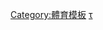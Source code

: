 <noinclude>{{NoteTA|G1=Sports}}</noinclude>{{Navbox 
|name = 世界錦標賽
|title = [[世界錦標賽]]
|listclass = hlist
|state = collapsed
|group1=[[奥运会项目]]
|list1 = 
 {{Navbox subgroup
 |group1 = [[團隊運動]]
 |list1 = 
* 棒球
** [[世界棒球經典賽|男子]]
* [[世界冰壶锦标赛|冰壺]]
* 冰球
** [[世界冰球锦标赛|男子]]
** [[世界女子冰球锦标赛|女子]]
* 籃球
** [[世界盃籃球賽|男子]]
** [[女子世界盃籃球賽|女子]]
** [[國際籃總三對三世界盃籃球賽|三对三篮球]]
* 垒球
** [[世界盃女子壘球賽|女子]]
* 排球
** [[世界男子排球锦标赛|男子]]
** [[世界男排俱乐部锦标赛|男子俱樂部]]
** [[世界女子排球锦标赛|女子]]
** [[世界女排俱乐部锦标赛|女子俱樂部]]
** [[世界沙灘排球錦標賽|沙灘排球]]
* [[世界盃七人制橄欖球賽|七人制橄欖球]]
* 曲棍球
** [[世界杯曲棍球赛|男子]]
** [[世界杯女子曲棍球赛|女子]]
* 手球
** [[世界男子手球錦標賽|男子]]
** [[世界女子手球錦標賽|女子]]
* [[世界游泳錦標賽水球比賽|水球]]
* 足球
** [[國際足協世界盃|男子]]
** [[国际足联俱乐部世界杯|男子俱樂部]]
** [[國際足協女子世界盃|女子]]
** [[國際足協女子世界冠軍球會盃|女子俱乐部]]
** {{tsl|en|World Mixed Doubles Curling Championship|世界混合双人锦标赛|混合双人}}
 |group2 = [[個人運動]]
 |list2 = 
* [[世界射箭錦標賽|射箭]]
* [[世界游泳錦標賽|水上運動]]
* 田徑
** [[世界田径锦标赛|室外]]
** [[競走世界盃|競走]]
* [[冬季兩項世界錦標賽|冬季兩項]]
* [[國際雪車聯合會世界錦標賽|雪車和鋼架雪車]]
* [[世界拳擊錦標賽|拳擊（业余）]]
* -{zh-hans:羽毛球;zh-hk:羽毛球;zh-tw:羽球;}-
** [[汤姆斯杯|男子團體]]
** [[尤伯杯|女子團體]]
** [[蘇迪曼盃|混合團體]]
** [[世界羽毛球锦标赛|個人]]
* -{zh-hans:皮划艇;zh-hk:輕艇;zh-tw:輕艇;}-
** [[世界皮划艇竞速锦标赛|競速]]
** [[世界輕艇激流錦標賽|激流]]
* -{zh-hans:自行车;zh-hk:單車;zh-tw:自由車;}-
** [[世界小輪車錦標賽|小轮车]]
** [[世界自由車登山錦標賽|山地]]
** [[世界自由車公路錦標賽|公路]]
** [[世界自由車場地錦標賽|场地]]
** {{tsl|en|UCI Urban Cycling World Championships|世界城市自行车锦标赛|城市}}
* [[世界马术运动会|马术]]
** {{tsl|en|Dressage World Championship|世界盛装舞步锦标赛|盛装舞步}}
** {{tsl|en|Eventing World Championships|世界三日赛锦标赛|三日赛}}
** {{tsl|en|Show Jumping World Championships|世界障碍超越锦标赛|障碍超越}}
* [[世界擊劍錦標賽|擊劍]]
* 高爾夫
** [[高爾夫世界盃|男子]]
** {{tsl|en|Women's World Cup of Golf|高尔夫女子世界杯}}
* [[世界体操锦标赛|體操]]
** [[世界競技體操錦標賽|競技]]
** [[世界韻律體操錦標賽|艺术]]
** [[世界彈翻床錦標賽|蹦床]]
* 滑冰
** [[世界花样滑冰锦标赛|-{zh-hans:花样;zh-hk:花式;zh-tw:花式;}-]]
** [[世界競速滑冰錦標賽|競速]]
** [[世界短道速滑锦标赛|短道競速]]
* [[世界柔道錦標賽|柔道]]
* {{tsl|en|Karate World Championships|世界空手道锦标赛|空手道}}
* 雪橇
** [[世界雪橇錦標賽|人工軌道]]
** {{tsl|en|FIL World Luge Natural Track Championships|世界天然軌道雪橇錦標賽|天然軌道}}
* [[現代五項世界錦標賽|現代五項]]
* [[世界赛艇锦标赛|赛艇]]
* [[世界帆船錦標賽|帆船]]
* [[世界射擊錦標賽|射擊]]
* {{tsl|en|World Skateboarding Championship|世界滑板锦标赛|滑板}}
* 滑雪
** [[世界高山滑雪錦標賽|高山]]
** [[世界自由式滑雪錦標賽|自由式]]
** [[世界北歐式滑雪錦標賽|北欧式]]
** [[世界單板滑雪錦標賽|單板滑雪]]
* {{tsl|en|IFSC Climbing World Championships|世界攀岩锦标赛|攀岩}}
* {{tsl|en|World Surfing Championship|世界冲浪锦标赛|冲浪}}
* [[世界乒乓球锦标赛|-{zh-hans:乒乓球;zh-hk:乒乓球;zh-tw:桌球;}-]]
* [[世界跆拳道錦標賽|跆拳道]]
* 網球
** [[台維斯盃|男子]]
** [[比利·简·金杯|女子]]
* [[世界鐵人三項系列賽|鐵人三項]]
** {{tsl|en|ITU Triathlon Mixed Relay World Championships|铁人三项混合接力世界锦标赛|混合}}
* [[世界举重锦标赛|舉重]]
* [[世界摔跤锦标赛|-{zh-hans:摔跤;zh-hk:摔角;zh-tw:角力;}-]]
 |group3 = 已撤销
 |list3 = 
* {{tsl|en|Basque Pelota World Championships|世界壁球锦标赛|壁球}}
* 板球
** {{tsl|en|ICC World Test Championship|世界板球对抗赛锦标赛|对抗赛}}
** [[板球世界杯|世界杯男子]]
** {{tsl|en|Women's Cricket World Cup|女子板球世界杯|世界杯女子}}
** {{tsl|en|ICC T20 World Cup|T20世界杯|T20男子}}
** {{tsl|en|ICC Women's T20 World Cup|女子T20世界杯|T20女子}}
* 袋棍球
** {{tsl|en|World Lacrosse Championship|世界袋棍球锦标赛|男子}}
* {{tsl|en|World Polo Championship|世界马球锦标赛|马球}}
* 滑轮曲棍球
** [[滑輪曲棍球世界盃|男子]]
** {{tsl|en|Women's Roller Hockey World Cup|世界女子滑轮曲棍球锦标赛|女子}}
}}

<!---group2 omitted to maintain alternating list backgrounds--->

<!--------------------------------------------------------->
| group3 = [[帕拉林匹克運動會項目|-{zh-hans:残奥会;zh-tw:帕運會;zh-hk:殘奧會}-项目]]
| list3 =
 {{Navbox |child |groupstyle=font-weight:normal; |evenodd=swap

 | group1 = 團體項目
 | list1 = 
* {{tsl|en|Amputee football|截肢者足球}}
* {{tsl|en|World Blind Football Championships|世界盲人足球锦标赛|盲人足球}}
* {{tsl|en|CP football|小脑瘫痪足球}}
* {{tsl|en|World Para Ice Hockey Championships|世界帕拉雪橇冰球锦标赛|雪橇冰球}}
* {{tsl|en|Wheelchair Basketball World Championship|世界轮椅篮球锦标赛|轮椅篮球}}
* {{tsl|en|World Wheelchair Rugby Championships|世界轮椅橄榄球锦标赛|轮椅橄榄球}}
* [[轮椅冰壶]]
** {{tsl|en|World Wheelchair Curling Championship|世界轮椅冰壶锦标赛|混合团体}}
** {{tsl|en|World Wheelchair Mixed Doubles Curling Championship|世界轮椅冰壶混双锦标赛|混合双人}}
* {{tsl|en|World Goalball Championships|世界盲人门球锦标赛|盲人门球}}
* {{tsl|en|World Para Volleyball Championship|世界帕拉排球锦标赛|排球}}
 | group2 = 個人項目
 | list2 =
* {{tsl|en|World Para Volleyball Championship|世界帕拉射箭锦标赛|射箭}}
* [[世界帕拉田徑錦標賽|田徑]]
* {{tsl|en|BWF Para-Badminton World Championships|世界帕拉羽毛球锦标赛|-{zh-hans:羽毛球;zh-hk:羽毛球;zh-tw:羽球;}-}}
* {{tsl|en|IBSF Para Sport World Championship|世界残疾人雪车锦标赛|雪车}}
* -{zh-hans:自行车;zh-hk:單車;zh-tw:自由車;}-
** {{tsl|en|UCI Para-cycling Track World Championships|世界帕拉场地自行车锦标赛|场地}}
** {{tsl|en|UCI Para-cycling Road World Championships|世界帕拉公路自行车锦标赛|公路}}
* {{tsl|en|World Para Powerlifting Championships|世界帕拉力量举重锦标赛|力量举重}}
* {{tsl|en|World Shooting Para Sport Championships|世界射击帕拉运动锦标赛|射击}}
* {{tsl|en|World Para Snowboard Championships|世界帕拉雪板锦标赛|雪板}}
* 滑雪
** {{tsl|en|World Para Alpine Skiing Championships|世界高山滑雪锦标赛|高山}}
** {{tsl|en|World Para Nordic Skiing Championships|世界北欧式滑雪锦标赛|北欧式}}
* {{tsl|en|World Para Swimming Championships|世界帕拉游泳锦标赛|游泳}}
* {{tsl|en|World Para Table Tennis Championships|世界帕拉乒乓球锦标赛|乒乓球}}
 }}

<!--------------------------------------------------------->
|group4 = 台球
|list4 = 
* [[開侖]]
** [[三顆星]]
*** [[世界三顆星錦標賽|個人]]
*** [[世界國家隊三顆星錦標賽|團體]]
** [[5瓶#世界5瓶錦標賽|5瓶]]
*** [[5瓶#世界5瓶錦標賽|个人]]
*** [[5瓶#世界5瓶錦標賽|团体]]
** {{tsl|en|Artistic Billiards World Championship|世界花式台球锦标赛|花式台球}}
* {{tsl|en|World Billiards Championship (English billiards)|世界台球锦标赛 (英式台球)|英式台球}}
** {{tsl|en|IBSF World Billiards Championship|世界业余台球锦标赛|业余}}
* [[加拿大彈戲]]
* -{zh-hans:台球;zh-hk:台球;zh-tw:撞球;}-
** {{tsl|en|WPA World Eight-ball Championship|世界8球锦标赛|8球}}
** [[世界9球锦标赛|9球]]
** {{tsl|en|WPA World Ten-ball Championship|世界10球锦标赛|10球}}
** {{tsl|en|World Straight Pool Championship|世界14-1锦标赛|14-1}}
* [[世界斯诺克锦标赛|斯诺克]]
** {{tsl|en|Six-red World Championship|世界六红球锦标赛|六红球}}
** {{tsl|en|Women's World Snooker Championship|世界女子斯诺克锦标赛|女子}}
** {{tsl|en|IBSF World Snooker Championship|世界业余斯诺克锦标赛|业余}}

|group5 = [[桌上遊戲]]和[[电子竞技]]
|list5 = 
* {{tsl|en|List of World Backgammon champions|世界雙陸棋冠軍列表|雙陸棋}}
* [[世界桥牌锦标赛|桥牌]]
* [[国际象棋]]
** [[世界國際象棋錦標賽|公开]]
** [[女子世界國際象棋錦標賽|女子]]
* [[西洋跳棋|国际跳棋]]
** {{tsl|en|World Draughts Championship|世界国际跳棋锦标赛|男子}}
** {{tsl|en|Women's World Draughts Championship|世界女子国际跳棋锦标赛|女子}}
** {{tsl|en|World Checkers/Draughts Championship|世界英国跳棋锦标赛|英国跳棋}}
** {{tsl|en|List of Draughts-64 World Championship winners|世界64格国际跳棋锦标赛|64格}}
** {{tsl|en|List of Women's Draughts-64 World Championship winners|世界64格国际跳棋锦标赛|64格女子}}
* [[世界业余围棋锦标赛|围棋]]
* {{tsl|en|World Puzzle Championship|世界智力游戏锦标赛|智力游戏}}
* {{tsl|en|World Scrabble Championship|世界Scrabble锦标赛|Scrabble}}
* [[世界数独锦标赛|数独]]
* [[世界象棋锦标赛|象棋]]
* 電子競技
** [[世界电子竞技大赛|WCG]]
** [[电子竞技世界杯|ESWC]]
** [[Dota 2国际邀请赛|Dota2]]
** [[英雄联盟全球总决赛|英雄联盟]]

|group6 = [[動力運動]]
|list6 = 
* [[世界特技飛行錦標賽|特技飛行]]
* [[世界Enduro錦標賽|Enduro]]
* [[世界摩托車耐力錦標賽|摩托車耐力]]
* [[一级方程式赛车|F1]]
* 冰上賽車
** [[個人冰上賽車世界錦標賽|個人]]
** [[團體冰上賽車世界錦標賽|團體]]
* [[世界卡丁车锦标赛|卡丁车]]
* [[世界摩托车锦标赛|摩托車（MotoGP）]]
* 量產摩托車
** [[世界超級摩托車錦標賽|超級摩托車]]
** [[Supersport World Championship|supersport]]
* 越野摩托車
** [[世界越野摩托車錦標賽|個人]]
** [[Motocross des Nations|國家]]
* 摩托艇
** [[F1摩托艇世界錦標賽|F1]]
** [[Class 1世界摩托艇錦標賽|offshore]]
* [[International Federation of Model Auto Racing#Eligibility to IFMAR World Championship event|遙控車]]
* 拉力
** [[世界拉力錦標賽|WRC]]
** [[世界拉力錦標賽-2|WRC-2]]
** [[世界拉力錦標賽-3|WRC-3]]
** [[世界青年拉力錦標賽|青年]]
** [[世界越野拉力錦標賽|越野拉力]]
* [[邊車世界錦標賽|邊車]]
* [[越野邊車世界錦標賽|越野邊車]]
* 沙地摩托車 ([[沙地摩托車大獎賽|個人]]
* [[沙地摩托車世界盃|團體]])
* 跑車
** [[世界耐力錦標賽|耐力]]
* [[世界房車錦標賽|房車]]
* [[FIM Trial World Championship|Motorcycle trials]]
*[[坦克兩項]]
<!--------------------------------------------------------->
| group7 = 其他運動
| list7 =
 {{Navbox |child |groupstyle=font-weight:normal; |evenodd=swap

 | group1 = 團體項目
 | list1 = 
* 美式足球
** [[世界美式足球錦標賽|男子]]
** [[世界女子美式足球錦標賽|女子]]
* [[澳式足球國際盃|澳式足球]]
* 班迪球
** [[世界男子班迪球錦標賽|男子]]
** [[世界女子班迪球錦標賽|女子]]
* 棒球
** [[世界盃女子棒球賽|女子]]
* [[世界沙灘手球錦標賽|沙灘手球]]
* [[國際足總沙灘足球世界盃|沙灘足球]]
* [[世界輕艇水球錦標賽|輕艇水球]]
* 運動舞蹈
** [[WDSF World Formation Latin Championships|Formation Latin]]
** [[WDSF World Formation Standard Championships|Formation Standard]]
* 浮士德球
** [[浮士德球#浮士德球世界錦標賽|男子]]
** [[浮士德球#女子浮士德球世界錦標賽|女子]]
* [[福樂球世界錦標賽|福樂球]]
* 五人制足球
** [[國際足協室內五人足球世界盃|男子]]
** [[女子五人制足球世界賽|女子]]
* [[IPC雪橇曲棍球世界錦標賽|雪橇曲棍球]]
* [[直排冰球世界錦標賽|直排冰球]]
* [[世界合球錦標賽|合球]]
* -{zh-hans:棍网球;zh-hk:棍網球;zh-tw:袋棍球;}-
** [[世界女子袋棍球锦标赛|女子]]
** [[世界室內袋棍球錦標賽|室內]]
* [[世界籃網球錦標賽|籃網球]]
* [[世界板網球錦標賽|板網球]]
* [[Ringette#World Ringette Championship results|Ringette]]
* [[Roller Derby World Cup|Roller derby]]
* 滑輪曲棍球
** [[女子滑輪曲棍球世界盃|女子]]
* 聯盟式橄欖球
** [[世界盃聯盟式橄欖球賽|男子]]
** [[世界俱樂部挑戰賽|俱樂部]]
** [[世界盃女子聯盟式橄欖球賽|女子]]
* 橄欖球
** [[世界盃橄欖球賽|男子]]
** [[世界盃女子橄欖球賽|女子]]
* 帆船
** [[ISAF Offshore Team Racing World Championship|Yachts]]
** [[ISAF Team Racing World Championship|Dinghies]]
* 壘球
** [[世界盃男子壘球賽|男子]]

 | group2 = 個人項目
 | list2 =
* [[世界飛行運動會|飛行運動]]
** [[World Hot Air Ballooning Championships|Ballooning]]
** [[World Gliding Championships|Gliding]]
** [[World Hang Gliding Championships|Hang Gliding]]
** [[World Parachuting Championships|Parachuting]]
** [[World Paragliding Championships|Paragliding]]
* 田徑
** [[國際田總世界越野錦標賽|越野]]
** [[世界半程馬拉松錦標賽|半程馬拉松]]
** [[世界室内田径锦标赛|室內]]
** [[100公里世界錦標賽|100公里]]
* [[巴斯克回力球]]
* 保齡球
** [[世界十瓶保齡球錦標賽|十瓶]]
** [[世界保齡球賽|保齡球]]
** [[世界室內保齡球錦標賽|室內]]
* -{zh-hans:自行车;zh-hk:單車;zh-tw:自由車;}-
** [[世界越野車馬拉松錦標賽|越野車馬拉松]]
** [[世界公路車越野錦標賽|越野]]
** [[世界摩托車耐力錦標賽|耐力]]
* 運動舞蹈
** [[世界拉丁舞錦標賽|拉丁舞]]
** [[世界標準舞錦標賽|標準舞]]
** [[世界十項舞蹈錦標賽|十項舞蹈]]
* [[世界職業飛鏢錦標賽|飛鏢]]
* 體操
** [[世界特技體操錦標賽|特技]]
** [[世界有氧體操錦標賽|有氧]]
* [[競速輪滑]]
* [[世界空手道錦標賽|空手道]]
* [[世界劍道錦標賽|劍道]]
* [[獨木舟馬拉松錦標賽|獨木舟馬拉松]]
* 定向
** [[世界定向錦標賽|徒步]]
** [[世界滑雪定向錦標賽|滑雪]]
** [[世界登山車定向錦標賽|登山車]]
* [[健力#世界冠軍|健力]]
* [[目前世界拳擊冠軍列表|職業拳擊]]
* [[世界同步滑冰錦標賽|同步滑冰]]
* [[Mounted games#World Team Championships|Mounted games]]
* [[世界短柄牆球錦標賽|短柄牆球]]
* 帆船
** [[Nacra 17]]
* 滑雪
** [[FIS Ski-Flying World Championships|flying]]
* 壁球
** [[世界壁球公開賽|個人]]
** [[世界國際雙打壁球錦標賽|雙打]]
** [[世界團體壁球錦標賽|團體]]
* 滑輪溜冰
** [[世界花式溜冰錦標賽|花式]]
* [[世界登山滑雪錦標賽|登山滑雪]]
* [[世界攀登錦標賽|運動攀登]]
* [[職業衝浪協會#世界職業衝浪協會巡迴賽|衝浪]]
* [[世界滑水冠軍賽|滑水]]
* [[世界武術錦標賽|武術]]
* 魔方
** [[世界魔方锦标赛|魔方]]
 }}

}}<noinclude>
[[Category:體育模板]]
[[Category:世界錦標賽|τ]]
</noinclude>